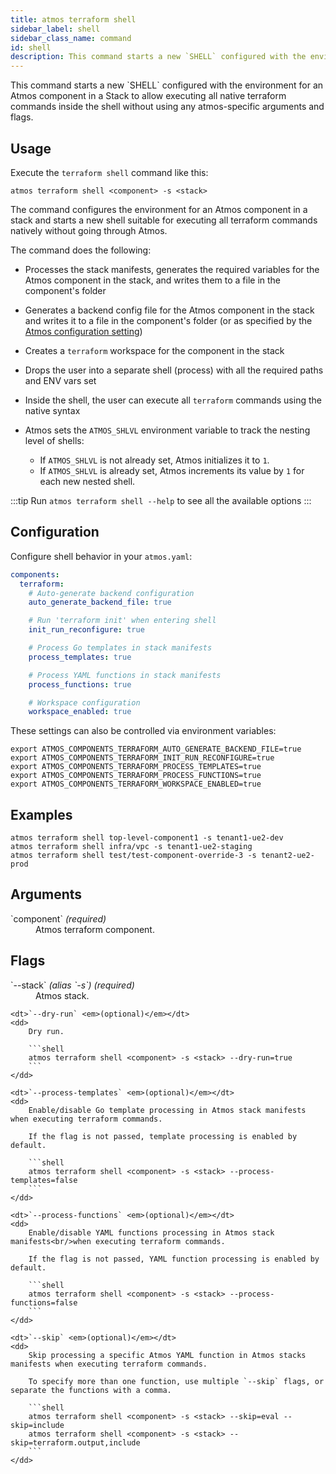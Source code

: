 ```yaml
---
title: atmos terraform shell
sidebar_label: shell
sidebar_class_name: command
id: shell
description: This command starts a new `SHELL` configured with the environment for an Atmos component in a stack to allow execution of all native terraform commands inside the shell without using any atmos-specific arguments and flags. This may by helpful to debug a component without going through Atmos.
---
```


<Intro>
This command starts a new `SHELL` configured with the environment for an Atmos component in a Stack to allow executing all native terraform commands
inside the shell without using any atmos-specific arguments and flags.
</Intro>

<Screengrab title="atmos terraform shell --help" slug="atmos-terraform-shell--help" />

## Usage

Execute the `terraform shell` command like this:

```shell
atmos terraform shell <component> -s <stack>
```

The command configures the environment for an Atmos component in a stack and starts a new shell suitable for executing all terraform commands natively
without going through Atmos.

The command does the following:

- Processes the stack manifests, generates the required variables for the Atmos component in the stack, and writes them to a file in the
  component's folder

- Generates a backend config file for the Atmos component in the stack and writes it to a file in the component's folder (or as specified by the
  [Atmos configuration setting](/cli/configuration))

- Creates a `terraform` workspace for the component in the stack

- Drops the user into a separate shell (process) with all the required paths and ENV vars set

- Inside the shell, the user can execute all `terraform` commands using the native syntax

- Atmos sets the `ATMOS_SHLVL` environment variable to track the nesting level of shells:
    - If `ATMOS_SHLVL` is not already set, Atmos initializes it to `1`.
    - If `ATMOS_SHLVL` is already set, Atmos increments its value by `1` for each new nested shell.

:::tip
Run `atmos terraform shell --help` to see all the available options
:::

## Configuration

Configure shell behavior in your `atmos.yaml`:

```yaml
components:
  terraform:
    # Auto-generate backend configuration
    auto_generate_backend_file: true

    # Run 'terraform init' when entering shell
    init_run_reconfigure: true

    # Process Go templates in stack manifests
    process_templates: true

    # Process YAML functions in stack manifests
    process_functions: true

    # Workspace configuration
    workspace_enabled: true
```

These settings can also be controlled via environment variables:
```shell
export ATMOS_COMPONENTS_TERRAFORM_AUTO_GENERATE_BACKEND_FILE=true
export ATMOS_COMPONENTS_TERRAFORM_INIT_RUN_RECONFIGURE=true
export ATMOS_COMPONENTS_TERRAFORM_PROCESS_TEMPLATES=true
export ATMOS_COMPONENTS_TERRAFORM_PROCESS_FUNCTIONS=true
export ATMOS_COMPONENTS_TERRAFORM_WORKSPACE_ENABLED=true
```

## Examples

```shell
atmos terraform shell top-level-component1 -s tenant1-ue2-dev
atmos terraform shell infra/vpc -s tenant1-ue2-staging
atmos terraform shell test/test-component-override-3 -s tenant2-ue2-prod
```

## Arguments

<dl>
    <dt>`component` <em>(required)</em></dt>
    <dd>
        Atmos terraform component.
    </dd>
</dl>

## Flags

<dl>
    <dt>`--stack` <em>(alias `-s`)</em> <em>(required)</em></dt>
    <dd>
        Atmos stack.
    </dd>

    <dt>`--dry-run` <em>(optional)</em></dt>
    <dd>
        Dry run.

        ```shell
        atmos terraform shell <component> -s <stack> --dry-run=true
        ```
    </dd>

    <dt>`--process-templates` <em>(optional)</em></dt>
    <dd>
        Enable/disable Go template processing in Atmos stack manifests when executing terraform commands.

        If the flag is not passed, template processing is enabled by default.

        ```shell
        atmos terraform shell <component> -s <stack> --process-templates=false
        ```
    </dd>

    <dt>`--process-functions` <em>(optional)</em></dt>
    <dd>
        Enable/disable YAML functions processing in Atmos stack manifests<br/>when executing terraform commands.

        If the flag is not passed, YAML function processing is enabled by default.

        ```shell
        atmos terraform shell <component> -s <stack> --process-functions=false
        ```
    </dd>

    <dt>`--skip` <em>(optional)</em></dt>
    <dd>
        Skip processing a specific Atmos YAML function in Atmos stacks manifests when executing terraform commands.

        To specify more than one function, use multiple `--skip` flags, or separate the functions with a comma.

        ```shell
        atmos terraform shell <component> -s <stack> --skip=eval --skip=include
        atmos terraform shell <component> -s <stack> --skip=terraform.output,include
        ```
    </dd>
</dl>
